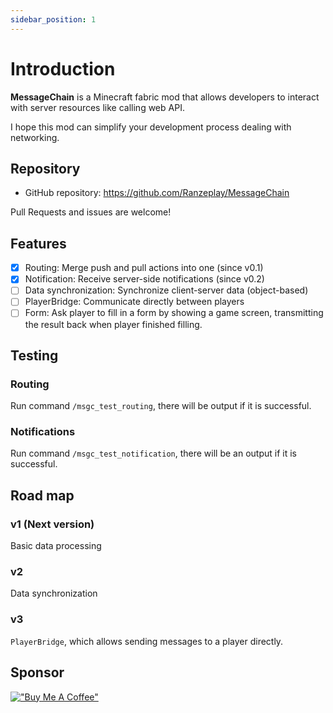 ```yaml
---
sidebar_position: 1
---
```


# Introduction

**MessageChain** is a Minecraft fabric mod that allows developers to interact with server resources like calling web API.

I hope this mod can simplify your development process dealing with networking.

## Repository

- GitHub repository: https://github.com/Ranzeplay/MessageChain

Pull Requests and issues are welcome!

## Features

- [x] Routing: Merge push and pull actions into one (since v0.1)
- [x] Notification: Receive server-side notifications (since v0.2)
- [ ] Data synchronization: Synchronize client-server data (object-based)
- [ ] PlayerBridge: Communicate directly between players
- [ ] Form: Ask player to fill in a form by showing a game screen, transmitting the result back when player finished filling.

## Testing

### Routing

Run command `/msgc_test_routing`, there will be output if it is successful.

### Notifications

Run command `/msgc_test_notification`, there will be an output if it is successful.

## Road map

### v1 (Next version)

Basic data processing

### v2

Data synchronization

### v3

`PlayerBridge`, which allows sending messages to a player directly.

## Sponsor

[!["Buy Me A Coffee"](https://www.buymeacoffee.com/assets/img/custom_images/orange_img.png)](https://www.buymeacoffee.com/ranzeplay/messagechain)

